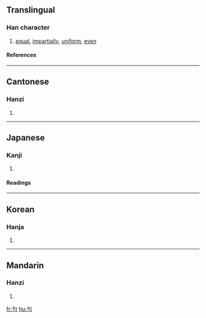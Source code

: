 {{see|匀}}

==Translingual==
===Han character===
{{Han char|rad=勹|as=02|sn=4|four=2712<sub>0</sub>|canj=心一一 (PMM)}}
# [[equal]], [[impartially]], [[uniform]], [[even]]
====References====
{{Han ref|kx=0150.200|dkj=02496|dj=0339.090|hdz=10255.010|uh=52FB|ud=21243|bh=A4C3|bd=42179}}
----
==Cantonese==
===Hanzi===
{{yue-hanzi|jyut=|y=wan4}}
# {{defn|Cantonese}}
----
==Japanese==
===Kanji===
{{ja-kanji|grade=|rs=勹02}}
# {{defn|Japanese}} 
====Readings====
{{ja-readings|on=[[いん]] (in)|kun=[[すくない]] (sukunai), [[ひとしい]] (hitoshii)}}
----
==Korean==
===Hanja===
{{ko-hanja|hangeul=[[균]], [[윤]]|rv=gyun, yun|mr=kyun, yun}}
# {{defn|Korean}}
----
==Mandarin==
===Hanzi===
{{cmn-hanzi|sim=匀|pin=[[gòu]] (gou4), [[yún]] (yun2)|wg=kou<sup>4</sup>, yün<sup>2</sup>}}
# {{defn|Mandarin}}

[[fr:勻]]
[[hu:勻]]
